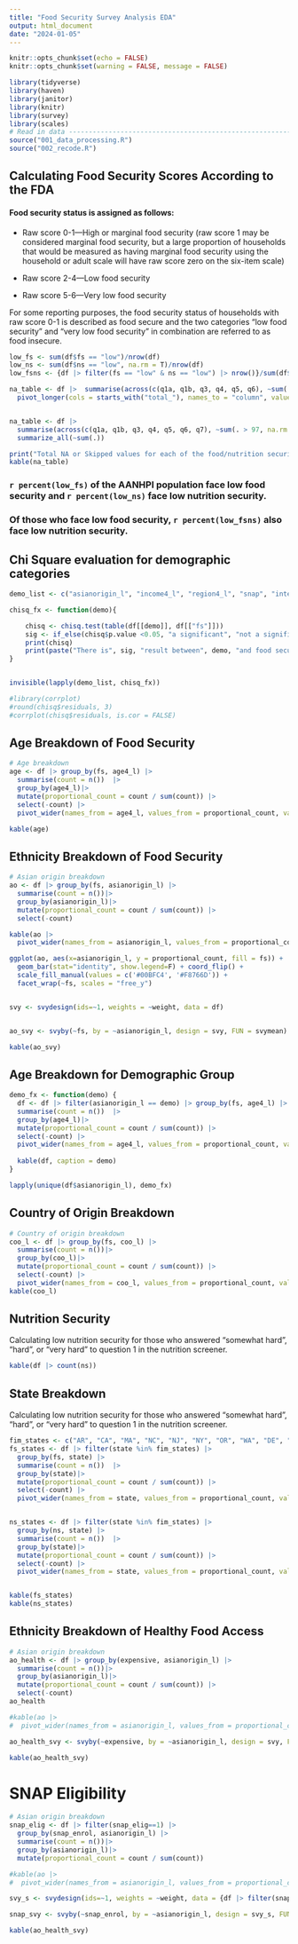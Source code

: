 ```yaml
---
title: "Food Security Survey Analysis EDA"
output: html_document
date: "2024-01-05"
---
```


```r
knitr::opts_chunk$set(echo = FALSE)
knitr::opts_chunk$set(warning = FALSE, message = FALSE) 

library(tidyverse)
library(haven)
library(janitor)
library(knitr)
library(survey)
library(scales)
# Read in data -------------------------------------------------------------------
source("001_data_processing.R")
source("002_recode.R")


```


## Calculating Food Security Scores According to the FDA

#### Food security status is assigned as follows:

- Raw score 0-1—High or marginal food security (raw score 1 may be considered marginal food security, but a large proportion of households that would be measured as having marginal food security using the household or adult scale will have raw score zero on the six-item scale)

- Raw score 2-4—Low food security

- Raw score 5-6—Very low food security

For some reporting purposes, the food security status of households with raw score 0-1 is described as food secure and the two categories “low food security” and “very low food security” in combination are referred to as food insecure.

```r
low_fs <- sum(df$fs == "low")/nrow(df)
low_ns <- sum(df$ns == "low", na.rm = T)/nrow(df)
low_fsns <- {df |> filter(fs == "low" & ns == "low") |> nrow()}/sum(df$fs == "low")

na_table <- df |>  summarise(across(c(q1a, q1b, q3, q4, q5, q6), ~sum(. > 97, na.rm = TRUE), .names = "total_{.col}")) %>%
  pivot_longer(cols = starts_with("total_"), names_to = "column", values_to = "count")


na_table <- df |> 
  summarise(across(c(q1a, q1b, q3, q4, q5, q6, q7), ~sum(. > 97, na.rm = TRUE))) |>
  summarize_all(~sum(.))

print("Total NA or Skipped values for each of the food/nutrition security questions")
kable(na_table)


```
### `r percent(low_fs)` of the AANHPI population face low food security and `r percent(low_ns)` face low nutrition security.
### Of those who face low food security, `r percent(low_fsns)` also face low nutrition security.

## Chi Square evaluation for demographic categories

``` r

demo_list <- c("asianorigin_l", "income4_l", "region4_l", "snap", "internet_l", "metro_l", "lang_athome_l", "age4")

chisq_fx <- function(demo){

    chisq <- chisq.test(table(df[[demo]], df[["fs"]]))
    sig <- if_else(chisq$p.value <0.05, "a significant", "not a significant")
    print(chisq)
    print(paste("There is", sig, "result between", demo, "and food security"))
}


invisible(lapply(demo_list, chisq_fx))

#library(corrplot)
#round(chisq$residuals, 3)
#corrplot(chisq$residuals, is.cor = FALSE)

```


## Age Breakdown of Food Security 

```r
# Age breakdown
age <- df |> group_by(fs, age4_l) |> 
  summarise(count = n())  |>
  group_by(age4_l)|>
  mutate(proportional_count = count / sum(count)) |>
  select(-count) |>
  pivot_wider(names_from = age4_l, values_from = proportional_count, values_fill = 0)

kable(age)

```

## Ethnicity Breakdown of Food Security


``` r
# Asian origin breakdown
ao <- df |> group_by(fs, asianorigin_l) |> 
  summarise(count = n())|> 
  group_by(asianorigin_l)|>
  mutate(proportional_count = count / sum(count)) |>
  select(-count) 

kable(ao |>
  pivot_wider(names_from = asianorigin_l, values_from = proportional_count, values_fill = 0))

ggplot(ao, aes(x=asianorigin_l, y = proportional_count, fill = fs)) + 
  geom_bar(stat="identity", show.legend=F) + coord_flip() + 
  scale_fill_manual(values = c('#00BFC4', '#F8766D')) + 
  facet_wrap(~fs, scales = "free_y")


svy <- svydesign(ids=~1, weights = ~weight, data = df)


ao_svy <- svyby(~fs, by = ~asianorigin_l, design = svy, FUN = svymean) |> as_tibble()

kable(ao_svy)

```

## Age Breakdown for Demographic Group

```r
demo_fx <- function(demo) {
  df <- df |> filter(asianorigin_l == demo) |> group_by(fs, age4_l) |> 
  summarise(count = n())  |>
  group_by(age4_l)|>
  mutate(proportional_count = count / sum(count)) |>
  select(-count) |>
  pivot_wider(names_from = age4_l, values_from = proportional_count, values_fill = 0)
  
  kable(df, caption = demo)
}

lapply(unique(df$asianorigin_l), demo_fx)

```

## Country of Origin Breakdown
```r
# Country of origin breakdown
coo_l <- df |> group_by(fs, coo_l) |> 
  summarise(count = n())|> 
  group_by(coo_l)|>
  mutate(proportional_count = count / sum(count)) |>
  select(-count) |>
  pivot_wider(names_from = coo_l, values_from = proportional_count, values_fill = 0)
kable(coo_l)

```

## Nutrition Security
Calculating low nutrition security for those who answered "somewhat hard", "hard", or "very hard" to question 1 in the nutrition screener.

```r

kable(df |> count(ns))
```

## State Breakdown
Calculating low nutrition security for those who answered "somewhat hard", "hard", or "very hard" to question 1 in the nutrition screener.

```r
fim_states <- c("AR", "CA", "MA", "NC", "NJ", "NY", "OR", "WA", "DE", "IL", "NM")
fs_states <- df |> filter(state %in% fim_states) |>
  group_by(fs, state) |> 
  summarise(count = n())  |>
  group_by(state)|>
  mutate(proportional_count = count / sum(count)) |>
  select(-count) |>
  pivot_wider(names_from = state, values_from = proportional_count, values_fill = 0)


ns_states <- df |> filter(state %in% fim_states) |>
  group_by(ns, state) |> 
  summarise(count = n())  |>
  group_by(state)|>
  mutate(proportional_count = count / sum(count)) |>
  select(-count) |>
  pivot_wider(names_from = state, values_from = proportional_count, values_fill = 0)


kable(fs_states)
kable(ns_states)

```

## Ethnicity Breakdown of Healthy Food Access


``` r
# Asian origin breakdown
ao_health <- df |> group_by(expensive, asianorigin_l) |> 
  summarise(count = n())|> 
  group_by(asianorigin_l)|>
  mutate(proportional_count = count / sum(count)) |>
  select(-count) 
ao_health

#kable(ao |>
#  pivot_wider(names_from = asianorigin_l, values_from = proportional_count, values_fill = 0))

ao_health_svy <- svyby(~expensive, by = ~asianorigin_l, design = svy, FUN = svymean) |> as_tibble()

kable(ao_health_svy)

```

# SNAP Eligibility
``` r
# Asian origin breakdown
snap_elig <- df |> filter(snap_elig==1) |>
  group_by(snap_enrol, asianorigin_l) |> 
  summarise(count = n())|> 
  group_by(asianorigin_l)|>
  mutate(proportional_count = count / sum(count))

#kable(ao |>
#  pivot_wider(names_from = asianorigin_l, values_from = proportional_count, values_fill = 0))

svy_s <- svydesign(ids=~1, weights = ~weight, data = {df |> filter(snap_elig==1)})

snap_svy <- svyby(~snap_enrol, by = ~asianorigin_l, design = svy_s, FUN = svymean) |> as_tibble()

kable(ao_health_svy)

```
